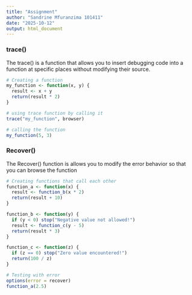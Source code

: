 ```yaml
---
title: "Assignment"
author: "Sandrine Mfuranzima 101411"
date: "2025-10-12"
output: html_document
---
```



### trace()

The trace() is a function that allows you to insert debugging code into a function at specific places without modifying their source.

```r
# Creating a function
my_function <- function(x, y) {
  result <- x + y
  return(result * 2)
}

# using trace function by calling it
trace("my_function", browser)

# calling the function
my_function(5, 3)

```

### Recover()

The Recover() function is allows you to modify the error behavior so that you can browse the function 

```r
# Creating functions that call each other
function_a <- function(x) {
  result <- function_b(x * 2)
  return(result + 10)
}

function_b <- function(y) {
  if (y < 0) stop("Negative value not allowed!")
  result <- function_c(y - 5)
  return(result * 3)
}

function_c <- function(z) {
  if (z == 0) stop("Zero value encountered!")
  return(100 / z)
}

# Testing with error
options(error = recover)
function_a(2.5)  
```



